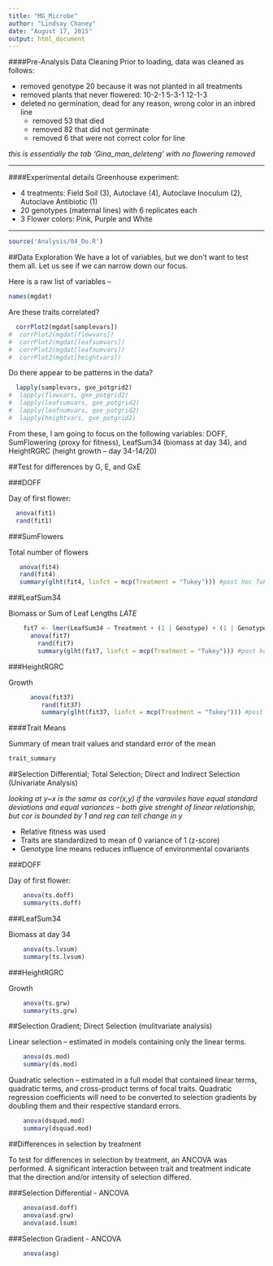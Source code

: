 ```yaml
---
title: "MG_Microbe"
author: "Lindsay Chaney"
date: "August 17, 2015"
output: html_document
---
```


####Pre-Analysis Data Cleaning
Prior to loading, data was cleaned as follows:

* removed genotype 20 because it was not planted in all treatments  
* removed plants that never flowered: 10-2-1   5-3-1   12-1-3  
* deleted no germination, dead for any reason, wrong color in an inbred line
    + removed 53 that died  
    + removed 82 that did not germinate  
    + removed 6 that were not correct color for line  

*this is essentially the tab 'Gina_man_deleteng' with no flowering removed*  

***
####Experimental details
Greenhouse experiment:

* 4 treatments: Field Soil (3), Autoclave (4), Autoclave Inoculum (2), Autoclave Antibiotic (1)
* 20 genotypes (maternal lines) with 6 replicates each
* 3 Flower colors: Pink, Purple and White

***
```r
source('Analysis/04_Do.R')
```

##Data Exploration
We have a lot of variables, but we don't want to test them all. Let us see if we
can narrow down our focus.

Here is a raw list of variables --
```r
names(mgdat)
```

Are these traits correlated?

```r
  corrPlot2(mgdat[samplevars])
#  corrPlot2(mgdat[flowvars])
#  corrPlot2(mgdat[leafsumvars])
#  corrPlot2(mgdat[leafnumvars])
#  corrPlot2(mgdat[heightvars])
```

Do there appear to be patterns in the data?

```r
  lapply(samplevars, gxe_potgrid2)
#  lapply(flowvars, gxe_potgrid2)
#  lapply(leafsumvars, gxe_potgrid2)
#  lapply(leafnumvars, gxe_potgrid2)
#  lapply(heightvars, gxe_potgrid2)
```


From these, I am going to focus on the following variables: DOFF, SumFlowering 
(proxy for fitness), LeafSum34 (biomass at day 34), and HeightRGRC (height growth -- day 34-14/20)

##Test for differences by G, E, and GxE

###DOFF

Day of first flower:

```r
  anova(fit1)
  rand(fit1)
```

###SumFlowers

Total number of flowers

```r
   anova(fit4)
   rand(fit4)
   summary(glht(fit4, linfct = mcp(Treatment = "Tukey"))) #post hoc Tukey's with MultComp
```

###LeafSum34

Biomass or Sum of Leaf Lengths *LATE*

```r
    fit7 <- lmer(LeafSum34 ~ Treatment + (1 | Genotype) + (1 | Genotype:Treatment), data = mgdat)
      anova(fit7)
        rand(fit7)
        summary(glht(fit7, linfct = mcp(Treatment = "Tukey"))) #post hoc Tukey's with MultComp
```

###HeightRGRC

Growth

```r
      anova(fit37)
         rand(fit37)
         summary(glht(fit37, linfct = mcp(Treatment = "Tukey"))) #post hoc Tukey's with MultComp
```

####Trait Means

Summary of mean trait values and standard error of the mean

```r
trait_summary
```


##Selection Differential; Total Selection; Direct and Indirect Selection (Univariate Analysis)

*looking at y~x is the same as cor(x,y) if the varaviles have equal standard deviations and equal variances -- both give strenght of linear relationship, but cor is bounded by 1 and reg can tell change in y*

* Relative fitness was used
* Traits are standardized to mean of 0 variance of 1 (z-score)
* Genotype line means reduces influence of environmental covariants

###DOFF

Day of first flower:

```r
    anova(ts.doff)
    summary(ts.doff)
```

###LeafSum34

Biomass at day 34

```r
    anova(ts.lvsum)
    summary(ts.lvsum)
```

###HeightRGRC

Growth

```r
    anova(ts.grw)
    summary(ts.grw)
```


##Selection Gradient; Direct Selection (mulitvariate analysis)

Linear selection -- estimated in models containing only the linear terms. 

```r
    anova(ds.mod)
    summary(ds.mod)
```

Quadratic selection -- estimated in a full model that contained linear terms, quadratic terms, and cross-product terms of focal traits. Quadratic regression coefficients will need to be converted to selection gradients by doubling them and their respective standard errors.

```r
    anova(dsquad.mod)
    summary(dsquad.mod) 
```

##Differences in selection by treatment

To test for differences in selection by treatment, an ANCOVA was performed. A significant interaction between trait and treatment indicate that the direction and/or intensity of selection differed.

###Selection Differential - ANCOVA

```r
    anova(asd.doff)
    anova(asd.grw)
    anova(asd.lsum)
```

###Selection Gradient - ANCOVA

```r
    anova(asg)
```